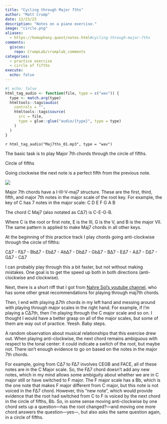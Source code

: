 ```yaml
---
title: "Cycling through Major 7ths"
author: "Matt Crump"
date: 12/23/23
description: "Notes on a piano exercise."
image: "circle.png"
aliases: 
  - https://homophony.quest/notes.html#cycling-through-major-7ths
comments:
  giscus: 
    repo: CrumpLab/crumplab_comments
categories: 
  - practice exercise
  - circle of fifths
execute: 
  echo: false
---
```



```r
#| echo: false
html_tag_audio <- function(file, type = c("wav")) {
  type <- match.arg(type)
  htmltools::tags$audio(
    controls = "",
    htmltools::tags$source(
      src = file,
      type = glue::glue("audio/{type}", type = type)
    )
  )
}

```


`r html_tag_audio("Maj7ths_01.mp3", type = "wav")`

The basic task is to play Major 7th chords through the circle of fifths.

::: column-margin
Circle of fifths

Going clockwise the next note is a perfect fifth from the previous note.

![](circle.png)
:::

Major 7th chords have a I-III-V-maj7 structure. These are the first, third, fifth, and major 7th notes in the major scale of the root key. For example, the key of C has 7 notes in the major scale: C D E F G A B

The chord C Maj7 (also notated as C∆7) is C-E-G-B.

Where C is the root or first note, E is the III, G is the V, and B is the major VII. The same pattern is applied to make Maj7 chords in all other keys.

At the beginning of this practice track I play chords going anti-clockwise through the circle of fifths:

C∆7 - F∆7 - Bb∆7 - Eb∆7 - Ab∆7 - Db∆7 - Gb∆7 - B∆7 - E∆7 - A∆7 - D∆7 - G∆7 - C∆7

I can probably play through this a bit faster, but not without making mistakes. One goal is to get the speed up both in both directions (anti-clockwise and clockwise).

Next, there is a short riff that I got from [Nahre Sol's youtube channel](https://www.youtube.com/watch?v=CML0EgoqpxU), who has some other great recommendations for playing through maj7th chords.

Then, I end with playing ∆7th chords in my left hand and messing around with playing through major scales in the right hand. For example, if I'm playing a C∆7th, then I'm playing through the C major scale and so on. I thought I would have a better grasp on all of the major scales, but some of them are way out of practice. Yeesh. Baby steps.

A random observation about musical relationships that this exercise drew out. When playing anti-clockwise, the next chord remains ambiguous with respect to the tonal center: it could indicate a switch of the root, but maybe not. There isn't enough evidence to go on based on the notes in the major 7th chords.

For example, going from C∆7 to F∆7 involves CEGB and FACE, all of these notes are in the C Major scale. So, the F∆7 chord doesn't add any new notes, which in my mind allows some ambiguity about whether we are in C major still or have switched to F major. The F major scale has a Bb, which is the one note that makes F major different from C major, but this note is not voiced in the F∆7 chord. However, this "new note", which would provide evidence that the root had switched from C to F is voiced by the next chord in the circle of fifths, Bb. So, in some sense moving anti-clockwise by one chord sets up a question---has the root changed?---and moving one more chord answers the question---yes---, but also asks the same question again, in a circle of fifths.
